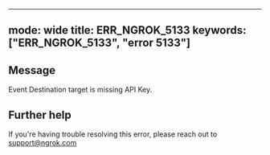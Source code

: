 
---
mode: wide
title: ERR_NGROK_5133
keywords: ["ERR_NGROK_5133", "error 5133"]
---

## Message
Event Destination target is missing API Key.




## Further help
If you're having trouble resolving this error, please reach out to [support@ngrok.com](mailto:support@ngrok.com?subject=Help%20with%20ERR_NGROK_5133)

